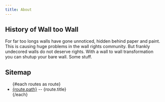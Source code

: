 ```yaml
---
title: About
---
```


<script>
  
    const routes = getRoutes($lang)
</script>

## History of Wall too Wall

For far too longs walls have gone unnoticed, hidden behind paper
and paint. This is causing huge problems in the wall rights community.
But frankly undecored walls do not deserve rights. With a wall to wall
transformation you can shutup your bare wall. Some stuff.

## Sitemap

  <ul>
    {#each routes as route}
      <li>
        <a href={route.path}>{route.path}</a> -- {route.title}
      </li>
    {/each}
  </ul>
